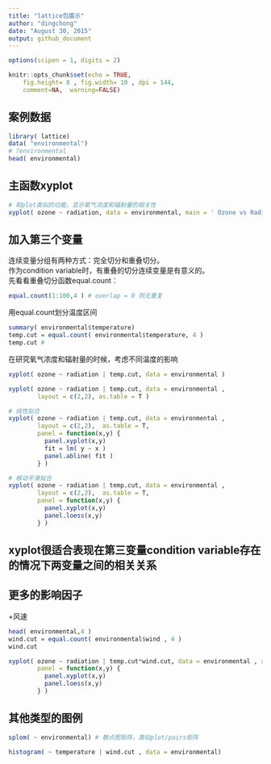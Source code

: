 ```yaml
---
title: "lattice包展示"
author: "dingchong"
date: "August 30, 2015"
output: github_document
---
```


```r

options(scipen = 1, digits = 2)

knitr::opts_chunk$set(echo = TRUE,
    fig.height= 8 , fig.width= 10 , dpi = 144, 
    comment=NA,  warning=FALSE)
```

## 案例数据
```r
library( lattice)
data( "environmental")
# ?environmental
head( environmental)

```

## 主函数xyplot

```r
# 和plot类似的功能，显示氧气浓度和辐射量的相关性
xyplot( ozone ~ radiation, data = environmental, main = ' Ozone vs Radiation')

```

## 加入第三个变量

连续变量分组有两种方式：完全切分和重叠切分。   
作为condition variable时，有重叠的切分连续变量是有意义的。   
先看看重叠切分函数equal.count：
```r
equal.count(1:100,4 ) # overlap = 0 则无重复
```

用equal.count划分温度区间

```r
summary( environmental$temperature)
temp.cut = equal.count( environmental$temperature, 4 )
temp.cut # 

```

在研究氧气浓度和辐射量的时候，考虑不同温度的影响
```r
xyplot( ozone ~ radiation | temp.cut, data = environmental )

xyplot( ozone ~ radiation | temp.cut, data = environmental , 
        layout = c(2,2), as.table = T )

# 线性拟合
xyplot( ozone ~ radiation | temp.cut, data = environmental , 
        layout = c(2,2),  as.table = T,
        panel = function(x,y) {
          panel.xyplot(x,y)
          fit = lm( y ~ x )
          panel.abline( fit )
        } )

# 移动平滑拟合
xyplot( ozone ~ radiation | temp.cut, data = environmental ,
        layout = c(2,2),  as.table = T,
        panel = function(x,y) {
          panel.xyplot(x,y)
          panel.loess(x,y)
        } )
```

## xyplot很适合表现在第三变量condition variable存在的情况下两变量之间的相关关系 

## 更多的影响因子

+风速
```r
head( environmental,4 )
wind.cut = equal.count( environmental$wind , 4 )
wind.cut
```

```r
xyplot( ozone ~ radiation | temp.cut*wind.cut, data = environmental , as.table = T,
        panel = function(x,y) {
          panel.xyplot(x,y)
          panel.loess(x,y)
        } )
```

## 其他类型的图例
```r

splom( ~ environmental) # 散点图矩阵，类似plot/pairs矩阵

histogram( ~ temperature | wind.cut , data = environmental)

```


